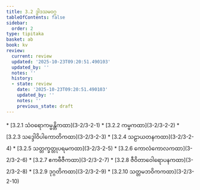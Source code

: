 ```yaml
---
title: 3.2 ဒွါဒသမဝဂ္ဂ
tableOfContents: false
sidebar:
  order: 2
type: tipitaka
basket: ab
book: kv
review:
  current: review
  updated: '2025-10-23T09:20:51.490103'
  updated_by: ''
  notes: ''
  history:
  - state: review
    date: '2025-10-23T09:20:51.490103'
    updated_by: ''
    notes: ''
    previous_state: draft
---
```



<ReviewStatus review={frontmatter.review} showDetails={true} />

<HypothesisAnnotation frontmatter={frontmatter} />

<DynamicBreadcrumb />



<TableOfContents book="kv" section="3.2">
* [3.2.1 သံဝရောကမ္မန္တိကထာ](3-2/3-2-1)
* [3.2.2 ကမ္မကထာ](3-2/3-2-2)
* [3.2.3 သဒ္ဒေါဝိပါကောတိကထာ](3-2/3-2-3)
* [3.2.4 သဠာယတနကထာ](3-2/3-2-4)
* [3.2.5 သတ္တက္ခတ္တုပရမကထာ](3-2/3-2-5)
* [3.2.6 ကောလံကောလကထာ](3-2/3-2-6)
* [3.2.7 ဧကဗီဇီကထာ](3-2/3-2-7)
* [3.2.8 ဇီဝိတာဝေါရောပနကထာ](3-2/3-2-8)
* [3.2.9 ဒုဂ္ဂတိကထာ](3-2/3-2-9)
* [3.2.10 သတ္တမဘဝိကကထာ](3-2/3-2-10)
</TableOfContents>